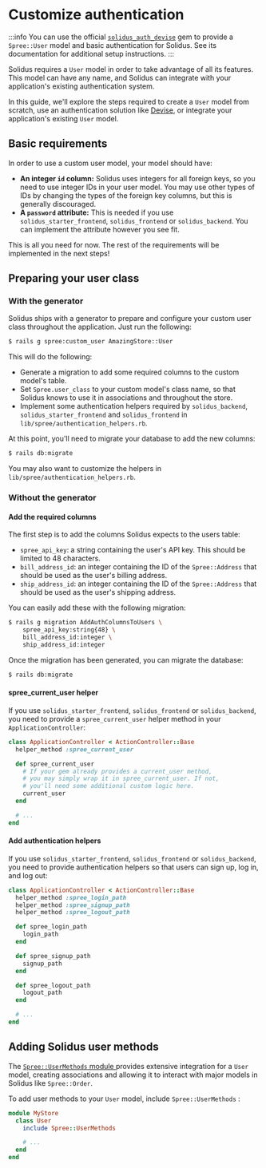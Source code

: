 # Customize authentication

:::info
You can use the official [`solidus_auth_devise`](https://github.com/solidusio/solidus_auth_devise) gem to provide
a `Spree::User` model and basic authentication for Solidus. See its documentation for additional setup instructions.
:::

Solidus requires a `User` model in order to take advantage of all its features. This model can have any name, and
Solidus can integrate with your application's existing authentication system.

In this guide, we'll explore the steps required to create a `User` model from scratch, use an authentication solution
like [Devise](https://github.com/plataformatec/devise), or integrate your application's existing `User` model.

## Basic requirements

In order to use a custom user model, your model should have:

* **An integer `id` column:** Solidus uses integers for all foreign keys, so you need to use integer IDs in your user
  model. You may use other types of IDs by changing the types of the foreign key columns, but this is generally
  discouraged.
* **A `password` attribute:** This is needed if you use
  `solidus_starter_frontend`, `solidus_frontend` or `solidus_backend`. You can
  implement the attribute however you see fit.

This is all you need for now. The rest of the requirements will be implemented in the next steps!

## Preparing your user class

### With the generator

Solidus ships with a generator to prepare and configure your custom user class throughout the application. Just run the
following:

```bash
$ rails g spree:custom_user AmazingStore::User
```

This will do the following:

* Generate a migration to add some required columns to the custom model's table.
* Set `Spree.user_class` to your custom model's class name, so that Solidus knows to use it in associations and
  throughout the store.
* Implement some authentication helpers required by `solidus_backend`,
  `solidus_starter_frontend` and `solidus_frontend` in
  `lib/spree/authentication_helpers.rb`.

At this point, you'll need to migrate your database to add the new columns:

```bash
$ rails db:migrate
```

You may also want to customize the helpers in `lib/spree/authentication_helpers.rb`.

### Without the generator

#### Add the required columns <a id="minimum-requirements"></a>

The first step is to add the columns Solidus expects to the users table:

* `spree_api_key`: a string containing the user's API key. This should be limited to 48 characters.
* `bill_address_id`: an integer containing the ID of the `Spree::Address` that should be used as the user's billing
  address.
* `ship_address_id`: an integer containing the ID of the `Spree::Address` that should be used as the user's shipping
  address.

You can easily add these with the following migration:

```bash
$ rails g migration AddAuthColumnsToUsers \
    spree_api_key:string{48} \
    bill_address_id:integer \
    ship_address_id:integer
```

Once the migration has been generated, you can migrate the database:

```bash
$ rails db:migrate
```

#### spree\_current\_user helper <a id="spree-em-current-em-user"></a>

If you use `solidus_starter_frontend`, `solidus_frontend` or `solidus_backend`,
you need to provide a `spree_current_user` helper method in your
`ApplicationController`:

```ruby title="app/controllers/application\_controller.rb"
class ApplicationController < ActionController::Base
  helper_method :spree_current_user

  def spree_current_user
    # If your gem already provides a current_user method,
    # you may simply wrap it in spree_current_user. If not,
    # you'll need some additional custom logic here.
    current_user
  end

  # ...
end
```

#### Add authentication helpers <a id="add-authentication-helpers"></a>

If you use `solidus_starter_frontend`, `solidus_frontend` or `solidus_backend`,
you need to provide authentication helpers so that users can sign up, log in,
and log out:

```ruby title="app/controllers/application\_controller.rb"
class ApplicationController < ActionController::Base
  helper_method :spree_login_path
  helper_method :spree_signup_path
  helper_method :spree_logout_path

  def spree_login_path
    login_path
  end

  def spree_signup_path
    signup_path
  end

  def spree_logout_path
    logout_path
  end

  # ...
end
```

## Adding Solidus user methods

The [`Spree::UserMethods` module ](https://github.com/solidusio/solidus/blob/v3.0/core/app/models/concerns/spree/user_methods.rb)
provides extensive integration for a `User` model, creating associations and allowing it to interact with major models
in Solidus like `Spree::Order`.

To add user methods to your `User` model, include `Spree::UserMethods` :

```ruby title="app/models/my\_store/user.rb"
module MyStore
  class User
    include Spree::UserMethods

    # ...
  end
end
```


